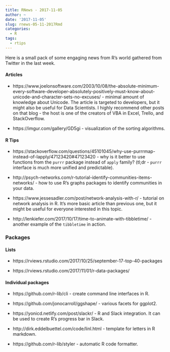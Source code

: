 ```yaml
---
title: RNews - 2017-11-05
author: ~
date: '2017-11-05'
slug: rnews-05-11-2017Rmd
categories:
  - R
tags:
  - rtips
---
```


Here is a small pack of some engaging news from R's world gathered from Twitter in the last week.

#### Articles

- https://www.joelonsoftware.com/2003/10/08/the-absolute-minimum-every-software-developer-absolutely-positively-must-know-about-unicode-and-character-sets-no-excuses/ - minimal amount of knowledge about Unicode. The article is targeted to developers, but it might also be useful for Data Scientists. I highly recommend other posts on that blog - the host is one of the creators of VBA in Excel, Trello, and StackOverflow.

- https://imgur.com/gallery/GD5gi - visualization of the sorting algorithms.

#### R Tips

- https://stackoverflow.com/questions/45101045/why-use-purrrmap-instead-of-lapply/47123420#47123420 - why is it better to use functions from the `purrr` package instead of `apply` family? (tl;dr - `purrr` interface is much more unified and predictable).

- http://psych-networks.com/r-tutorial-identify-communities-items-networks/ - how to use R's graphs packages to identify communities in your data.

- https://www.jessesadler.com/post/network-analysis-with-r/ - tutorial on network analysis in R. It's more basic article than previous one, but it might be useful for everyone interested in this topic.

- http://lenkiefer.com/2017/10/17/time-to-animate-with-tibbletime/ - another example of the `tibbletime` in action.

### Packages

#### Lists

- https://rviews.rstudio.com/2017/10/25/september-17-top-40-packages

- https://rviews.rstudio.com/2017/11/01/r-data-packages/

#### Individual packages

- https://github.com/r-lib/cli - create command line interfaces in R.

- https://github.com/jonocarroll/ggshape/ - various facets for ggplot2.

- https://yonicd.netlify.com/post/slackr/ - R and Slack integration. It can be used to create R's progress bar in Slack.

- http://dirk.eddelbuettel.com/code/linl.html - template for letters in R markdown.

- https://github.com/r-lib/styler - automatic R code formatter.

